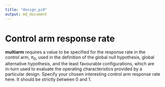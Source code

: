 ```yaml
---
title: "design_pi0"
output: md_document
---
```


# Control arm response rate

__multiarm__ requires a value to be specified for the response rate in the
control arm, $\pi_0$, used in the definition of the global null hypothesis,
global alternative hypothesis, and the least favourable configurations, which
are in-turn used to evaluate the operating characteristics provided by a
particular design. Specify your chosen interesting control arm response rate
here. It should be strictly between 0 and 1.
